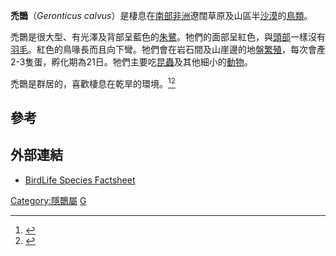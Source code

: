 {{Speciesbox
| name = 禿䴉
| image = Geronticus.calvus.1.jpg
| image_width = 250px
| status = VU
| status_system = IUCN3.1
| status_ref = <ref>{{IUCN|id=22697496 |title=''Geronticus calvus'' |assessors=[[BirdLife_International|BirdLife International]] |version=2013.2 |year=2013 |accessdate=26 November 2013}}</ref>
| trend = down
| genus = Geronticus
| species = calvus
| authority = ([[Pieter_Boddaert|Boddaert]], 1783)
}}

'''禿䴉'''（''Geronticus calvus''）是棲息在[[南部非洲|南部非洲]]遼闊草原及山區半[[沙漠|沙漠]]的[[鳥類|鳥類]]。

禿䴉是很大型、有光澤及背部呈藍色的[[朱鷺|朱鷺]]。牠們的面部呈紅色，與[[頭部|頭部]]一樣沒有[[羽毛|羽毛]]。紅色的鳥喙長而且向下彎。牠們會在岩石間及山崖邊的地盤[[繁殖|繁殖]]，每次會產2-3隻蛋，孵化期為21日。牠們主要吃[[昆蟲|昆蟲]]及其他細小的[[動物|動物]]。

禿䴉是群居的，喜歡棲息在乾旱的環境。<ref name=BWP>{{cite book en |last = Snow |first = David |coauthors = Perrins, Christopher M (editors) |title = The Birds of the Western Palearctic concise edition (2 volumes) |publisher = Oxford University Press |year = 1998 |location = Oxford |isbn = 019854099X |pages=146-147}}</ref><ref name=SASOL>{{cite book en |title=SASOL Birds of Southern Africa |url=https://archive.org/details/sasolbirdsofsout0000sinc_ed03 |last= Sinclair |first=Ian |coauthors= Hockey, Phil; Tarboton, Warwick |location=Cape Town |publisher=Struik |year=2002 |isbn= 1868727211 |pages=[https://archive.org/details/sasolbirdsofsout0000sinc_ed03/page/74 74]}}</ref>

==參考==
{{commons|Geronticus calvus}}
{{reflist}}

==外部連結==
*[http://www.birdlife.org/datazone/sites/index.html?action=SpcHTMDetails.asp&sid=3792&m=0 BirdLife Species Factsheet]
{{Taxonbar|from=Q268635}}

[[Category:隱䴉屬|Category:隱䴉屬]]
[[Category:1783年描述的鸟类|G]]